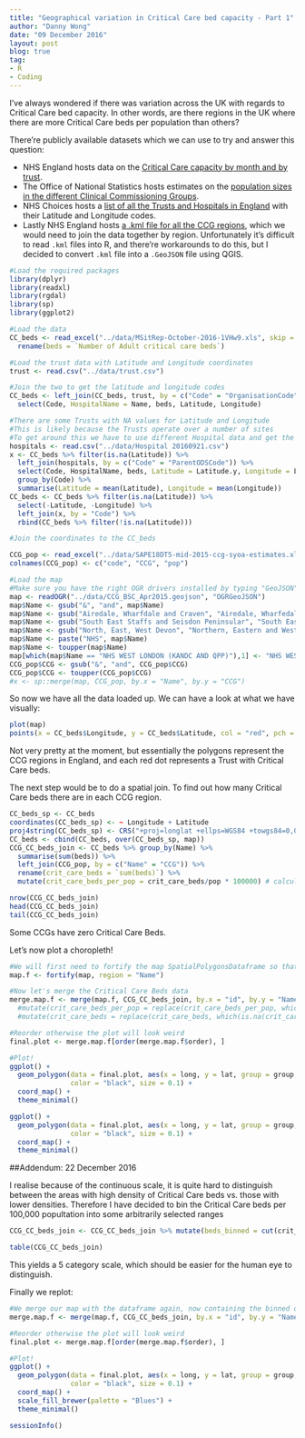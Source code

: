 ```yaml
---
title: "Geographical variation in Critical Care bed capacity - Part 1"
author: "Danny Wong"
date: "09 December 2016"
layout: post
blog: true
tag:
- R
- Coding
---
```


I've always wondered if there was variation across the UK with regards to Critical Care bed capacity. In other words, are there regions in the UK where there are more Critical Care beds per population than others?

There're publicly available datasets which we can use to try and answer this question:

- NHS England hosts data on the [Critical Care capacity by month and by trust](https://www.england.nhs.uk/statistics/statistical-work-areas/critical-care-capacity/critical-care-bed-capacity-and-urgent-operations-cancelled-2016-17-data/).
- The Office of National Statistics hosts estimates on the [population sizes in the different Clinical Commissioning Groups](https://www.ons.gov.uk/peoplepopulationandcommunity/populationandmigration/populationestimates/datasets/clinicalcommissioninggroupmidyearpopulationestimates).
- NHS Choices hosts a [list of all the Trusts and Hospitals in England](http://www.nhs.uk/aboutNHSChoices/aboutnhschoices/how-we-perform/Pages/datasets.aspx) with their Latitude and Longitude codes.
- Lastly NHS England hosts [a .kml file for all the CCG regions](https://www.england.nhs.uk/resources/ccg-maps/), which we would need to join the data together by region. Unfortunately it's difficult to read `.kml` files into R, and there're workarounds to do this, but I decided to convert `.kml` file into a `.GeoJSON` file using QGIS.

```r
#Load the required packages
library(dplyr)
library(readxl)
library(rgdal)
library(sp)
library(ggplot2)

#Load the data
CC_beds <- read_excel("../data/MSitRep-October-2016-1VHw9.xls", skip = 14)[3:155,2:4] %>%
  rename(beds = `Number of Adult critical care beds`)

#Load the trust data with Latitude and Longitude coordinates
trust <- read.csv("../data/trust.csv")

#Join the two to get the latitude and longitude codes
CC_beds <- left_join(CC_beds, trust, by = c("Code" = "OrganisationCode" )) %>%
  select(Code, HospitalName = Name, beds, Latitude, Longitude)

#There are some Trusts with NA values for Latitude and Longitude
#This is likely because the Trusts operate over a number of sites
#To get around this we have to use different Hospital data and get the geometric mean coordinates
hospitals <- read.csv("../data/Hospital 20160921.csv")
x <- CC_beds %>% filter(is.na(Latitude)) %>%
  left_join(hospitals, by = c("Code" = "ParentODSCode")) %>%
  select(Code, HospitalName, beds, Latitude = Latitude.y, Longitude = Longitude.y) %>% 
  group_by(Code) %>% 
  summarise(Latitude = mean(Latitude), Longitude = mean(Longitude))
CC_beds <- CC_beds %>% filter(is.na(Latitude)) %>%
  select(-Latitude, -Longitude) %>%
  left_join(x, by = "Code") %>%
  rbind(CC_beds %>% filter(!is.na(Latitude)))

#Join the coordinates to the CC_beds

CCG_pop <- read_excel("../data/SAPE18DT5-mid-2015-ccg-syoa-estimates.xls", skip = 4, sheet = 2)[c(7:18, 21:31, 34:53, 56:78, 83:96, 99:113, 116:133, 136:149, 154:185, 190:198, 201:214, 217:236, 239:245),c(1, 4:5)]
colnames(CCG_pop) <- c("code", "CCG", "pop")

#Load the map
#Make sure you have the right OGR drivers installed by typing "GeoJSON" %in% ogrDrivers()$name
map <- readOGR("../data/CCG_BSC_Apr2015.geojson", "OGRGeoJSON")
map$Name <- gsub("&", "and", map$Name)
map$Name <- gsub("Airedale, Wharfdale and Craven", "Airedale, Wharfedale and Craven", map$Name)
map$Name <- gsub("South East Staffs and Seisdon Peninsular", "South East Staffordshire and Seisdon Peninsula", map$Name)
map$Name <- gsub("North, East, West Devon", "Northern, Eastern and Western Devon", map$Name)
map$Name <- paste("NHS", map$Name)
map$Name <- toupper(map$Name)
map[which(map$Name == "NHS WEST LONDON (KANDC AND QPP)"),1] <- "NHS WEST LONDON"
CCG_pop$CCG <- gsub("&", "and", CCG_pop$CCG)
CCG_pop$CCG <- toupper(CCG_pop$CCG)
#x <- sp::merge(map, CCG_pop, by.x = "Name", by.y = "CCG")
```

So now we have all the data loaded up. We can have a look at what we have visually:

```r
plot(map)
points(x = CC_beds$Longitude, y = CC_beds$Latitude, col = "red", pch = 19)
```

Not very pretty at the moment, but essentially the polygons represent the CCG regions in England, and each red dot represents a Trust with Critical Care beds.

The next step would be to do a spatial join. To find out how many Critical Care beds there are in each CCG region.

```r
CC_beds_sp <- CC_beds
coordinates(CC_beds_sp) <- ~ Longitude + Latitude
proj4string(CC_beds_sp) <- CRS("+proj=longlat +ellps=WGS84 +towgs84=0,0,0,0,0,0,0 +no_defs")
CC_beds <- cbind(CC_beds, over(CC_beds_sp, map)) 
CCG_CC_beds_join <- CC_beds %>% group_by(Name) %>% 
  summarise(sum(beds)) %>% 
  left_join(CCG_pop, by = c("Name" = "CCG")) %>%
  rename(crit_care_beds = `sum(beds)`) %>%
  mutate(crit_care_beds_per_pop = crit_care_beds/pop * 100000) # calculate number of beds per 100k pop

nrow(CCG_CC_beds_join)
head(CCG_CC_beds_join)
tail(CCG_CC_beds_join)
```

Some CCGs have zero Critical Care Beds.

Let's now plot a choropleth!

```r
#We will first need to fortify the map SpatialPolygonsDataframe so that ggplot2 can plot it
map.f <- fortify(map, region = "Name")

#Now let's merge the Critical Care Beds data
merge.map.f <- merge(map.f, CCG_CC_beds_join, by.x = "id", by.y = "Name", all.x=TRUE) #%>% 
  #mutate(crit_care_beds_per_pop = replace(crit_care_beds_per_pop, which(is.na(crit_care_beds_per_pop)), 0)) %>%
  #mutate(crit_care_beds = replace(crit_care_beds, which(is.na(crit_care_beds)), 0))

#Reorder otherwise the plot will look weird
final.plot <- merge.map.f[order(merge.map.f$order), ] 

#Plot!
ggplot() +
  geom_polygon(data = final.plot, aes(x = long, y = lat, group = group, fill = crit_care_beds),
               color = "black", size = 0.1) +
  coord_map() +
  theme_minimal()

ggplot() +
  geom_polygon(data = final.plot, aes(x = long, y = lat, group = group, fill = crit_care_beds_per_pop),
               color = "black", size = 0.1) +
  coord_map() +
  theme_minimal()
```

##Addendum: 22 December 2016

I realise because of the continuous scale, it is quite hard to distinguish between the areas with high density of Critical Care beds vs. those with lower densities. Therefore I have decided to bin the Critical Care beds per 100,000 popultation into some arbitrarily selected ranges

```r
CCG_CC_beds_join <- CCG_CC_beds_join %>% mutate(beds_binned = cut(crit_care_beds_per_pop, c(0,3,5,10,20, Inf)))

table(CCG_CC_beds_join)
```

This yields a 5 category scale, which should be easier for the human eye to distinguish.

Finally we replot:

```r
#We merge our map with the dataframe again, now containing the binned data
merge.map.f <- merge(map.f, CCG_CC_beds_join, by.x = "id", by.y = "Name", all.x=TRUE) #%>% 

#Reorder otherwise the plot will look weird
final.plot <- merge.map.f[order(merge.map.f$order), ] 

#Plot!
ggplot() +
  geom_polygon(data = final.plot, aes(x = long, y = lat, group = group, fill = beds_binned),
               color = "black", size = 0.1) +
  coord_map() +
  scale_fill_brewer(palette = "Blues") +
  theme_minimal()
```

```r
sessionInfo()
```